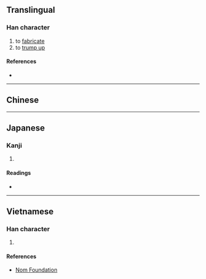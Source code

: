 {{character info/new}}
{{also|捏}}
==Translingual==

===Han character===
{{Han char|rn=64|rad=手|as=09|sn=12|four=|canj=QHXM|ids=⿰扌⿱臼工}}

# to [[fabricate]]
# to [[trump up]]

====References====
* {{Han ref|kx=0441.230|dkj=12345|dj=0792.180|hdz=31919.060|uh=63D1|ud=25553}}

----

==Chinese==
{{zh-see|捏|v}}

----

==Japanese==

===Kanji===
{{ja-kanji|grade=|rs=手09}}

# {{defn|lang=ja|sort=手09}}

====Readings====
* {{ja-readings|on=[[げつ]] (getsu), [[げち]] (gechi), [[ねつ]] (netsu)|kun=[[こねあわせる]] (koneawaseru)}}

----

==Vietnamese==

===Han character===
{{vi-readings|rs=手09|hanviet=[[nát]], [[nạt]], [[niết]]}}

# {{defn|lang=vi|sort=手09}}

====References====
* [http://nomfoundation.org/common/nom_details.php?codepoint=63d1 Nom Foundation]
